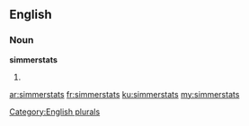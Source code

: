 ==English==

===Noun===
'''simmerstats'''

# {{plural of|[[simmerstat]]}}

[[Category:English plurals]]

[[ar:simmerstats]]
[[fr:simmerstats]]
[[ku:simmerstats]]
[[my:simmerstats]]